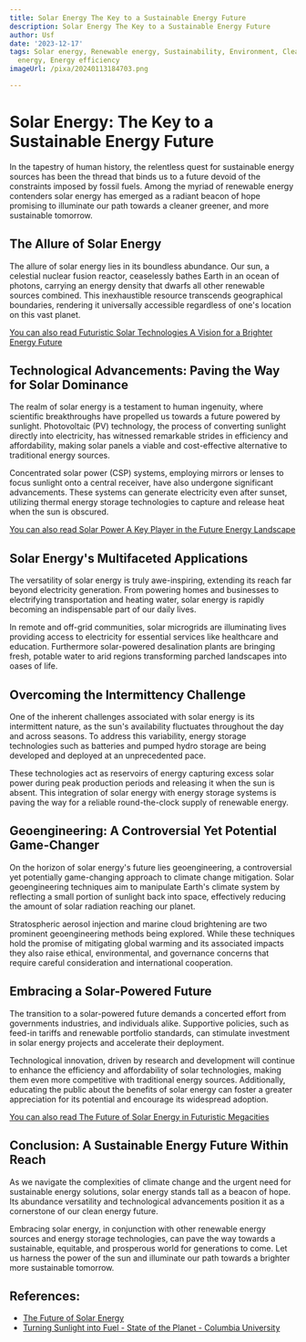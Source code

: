 ```yaml
---
title: Solar Energy The Key to a Sustainable Energy Future
description: Solar Energy The Key to a Sustainable Energy Future
author: Usf
date: '2023-12-17'
tags: Solar energy, Renewable energy, Sustainability, Environment, Clean energy, Green
  energy, Energy efficiency
imageUrl: /pixa/20240113184703.png

---
```

# Solar Energy: The Key to a  Sustainable Energy Future

In the tapestry of human history, the relentless  quest for  sustainable energy sources has been the thread that binds us to a future devoid of the constraints imposed by fossil fuels. Among the myriad of renewable energy contenders solar energy has  emerged as  a radiant  beacon of hope  promising to illuminate our path towards a cleaner greener, and more sustainable tomorrow.

## The Allure of Solar  Energy

The allure of solar  energy lies in its boundless abundance. Our sun, a celestial nuclear fusion reactor, ceaselessly bathes Earth in an  ocean of photons, carrying an energy density that  dwarfs all other renewable sources combined. This inexhaustible resource transcends geographical boundaries, rendering it universally accessible regardless of one's location on this  vast planet.

[You can also read Futuristic Solar Technologies A Vision for  a Brighter Energy Future](Futuristic%20Solar%20Technologies%20A%20Vision%20for%20a%20Brighter%20Energy%20Future)


## Technological Advancements:  Paving the Way for Solar Dominance

The realm of solar energy is a testament to human  ingenuity, where scientific  breakthroughs  have propelled us towards a  future powered by sunlight. Photovoltaic (PV) technology, the  process of  converting sunlight directly into electricity, has witnessed remarkable strides in efficiency and affordability, making solar panels a  viable and cost-effective alternative to traditional energy sources.

Concentrated solar power (CSP) systems, employing mirrors or lenses to focus sunlight  onto a central receiver, have also undergone significant advancements. These systems can generate electricity even  after sunset, utilizing thermal energy storage technologies  to capture and  release heat when the sun is  obscured.

[You can also read  Solar Power A Key Player in the Future Energy Landscape](Solar%20Power%20A%20Key%20Player%20in%20the%20Future%20Energy%20Landscape)


##  Solar Energy's Multifaceted Applications

The versatility of solar energy is truly awe-inspiring, extending its reach  far beyond electricity  generation.  From  powering homes and businesses to electrifying transportation and heating water, solar energy is  rapidly becoming an indispensable  part of our daily lives.

In remote and off-grid communities, solar microgrids are illuminating lives providing access to  electricity for essential services like  healthcare and education.  Furthermore solar-powered desalination plants are bringing fresh, potable water  to arid regions transforming parched landscapes into oases of life.

## Overcoming the Intermittency Challenge

One of the inherent challenges associated with solar energy is its intermittent nature, as  the sun's availability fluctuates  throughout the day and across seasons. To address this variability,  energy storage technologies such as batteries and pumped hydro storage are  being  developed and deployed at an  unprecedented pace.

These technologies act  as reservoirs  of energy capturing excess solar power during peak production periods and releasing it when the sun is absent. This integration of solar energy with  energy storage systems is paving the way for a reliable round-the-clock supply of renewable energy.

## Geoengineering: A Controversial Yet Potential Game-Changer

On the horizon of solar energy's future lies geoengineering,  a controversial yet potentially game-changing  approach to climate change mitigation. Solar  geoengineering techniques  aim to manipulate  Earth's climate system by reflecting a small portion of sunlight back into  space, effectively reducing the amount of solar radiation reaching our planet.

Stratospheric  aerosol injection and marine cloud brightening are two prominent geoengineering methods being  explored. While these techniques hold the promise of mitigating global warming and its associated impacts they also  raise ethical, environmental,  and governance concerns that require  careful consideration and international cooperation.

## Embracing a Solar-Powered Future

The transition to a  solar-powered future demands a concerted effort from governments industries, and individuals alike. Supportive policies, such as feed-in tariffs  and renewable portfolio standards, can stimulate investment in solar energy projects and accelerate their deployment.

Technological innovation, driven by research and development will continue to enhance the efficiency and affordability of  solar technologies, making them even more  competitive with traditional energy sources. Additionally,  educating the public about the benefits of solar energy can foster a greater appreciation for its  potential  and encourage its widespread adoption.

[You can also read The Future of Solar Energy in Futuristic Megacities](The%20Future%20of%20Solar%20Energy%20in%20Futuristic%20Megacities)


## Conclusion: A Sustainable Energy Future Within Reach

As we navigate the complexities of climate change and the urgent need for sustainable energy solutions, solar energy stands tall as a beacon of  hope. Its abundance versatility and technological advancements position it as a cornerstone of our clean energy future.

Embracing solar energy, in conjunction  with other renewable energy sources and energy  storage technologies, can pave the  way towards a sustainable, equitable, and prosperous world  for generations to come. Let us  harness the power of the sun and illuminate our path towards a brighter more sustainable tomorrow.

## References:
- [The Future of Solar Energy](https://energy.mit.edu/research/future-solar-energy/)
- [Turning Sunlight into Fuel - State of the Planet - Columbia University](https://news.climate.columbia.edu/2016/08/24/turning-sunlight-into-fuel/)
